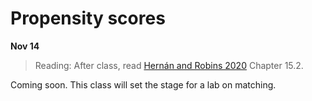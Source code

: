 
# Propensity scores

**Nov 14**

> Reading: After class, read [Hernán and Robins 2020](https://www.hsph.harvard.edu/miguel-hernan/causal-inference-book/) Chapter 15.2.

Coming soon. This class will set the stage for a lab on matching.